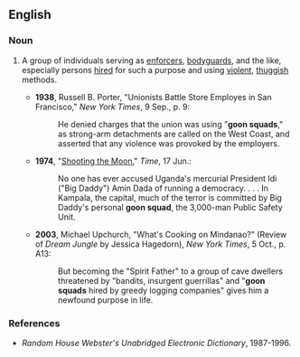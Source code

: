 ==English==

===Noun===
{{en-noun|sg=[[goon]] [[squad]]}}

# {{chiefly|US|idiom}} A group of individuals serving as [[enforcer]]s, [[bodyguard]]s, and the like, especially persons [[hired]] for such a purpose and using [[violent]], [[thuggish]] methods.
#*'''1938''', Russell B. Porter, "Unionists Battle Store Employes in San Francisco," ''New York Times'', 9 Sep., p. 9:
#*:He denied charges that the union was using "'''goon squads'''," as strong-arm detachments are called on the West Coast, and asserted that any violence was provoked by the employers.
#*'''1974''', "[http://www.time.com/time/magazine/article/0,9171,879328,00.html Shooting the Moon]," ''Time'', 17 Jun.:
#*:No one has ever accused Uganda's mercurial President Idi ("Big Daddy") Amin Dada of running a democracy. . . . In Kampala, the capital, much of the terror is committed by Big Daddy's personal '''goon squad''', the 3,000-man Public Safety Unit.
#*'''2003''', Michael Upchurch, "What's Cooking on Mindanao?" (Review of ''Dream Jungle'' by Jessica Hagedorn), ''New York Times'', 5 Oct., p. A13:
#*:But becoming the "Spirit Father" to a group of cave dwellers threatened by "bandits, insurgent guerrillas" and "'''goon squads''' hired by greedy logging companies" gives him a newfound purpose in life.

===References===
*''Random House Webster's Unabridged Electronic Dictionary'', 1987-1996.